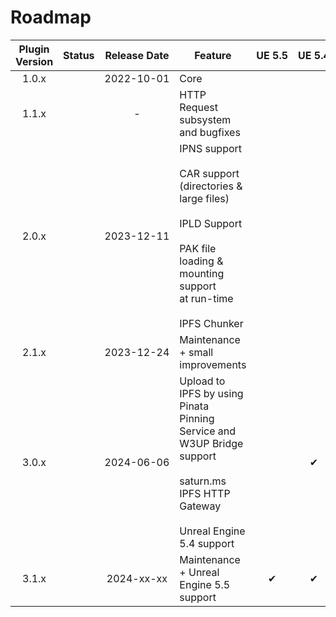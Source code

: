 
# Roadmap

| Plugin Version |   Status    |      Release Date       | Feature                                                                                                                                                                  | <nobr>UE 5.5</nobr> | <nobr>UE 5.4</nobr> | <nobr>UE 5.3</nobr> |    <nobr>UE 5.2</nobr>     |    <nobr>UE 5.1</nobr>     |    <nobr>UE 5.0</nobr>     |    <nobr>UE 4.27</nobr>    |
|:--------------:|:-----------:|:-----------------------:|--------------------------------------------------------------------------------------------------------------------------------------------------------------------------|:-------------------:|:-------------------:|:-------------------:|:--------------------------:|:--------------------------:|:--------------------------:|:--------------------------:|
|     1.0.x      | <Released/> | <nobr>2022-10-01</nobr> | Core                                                                                                                                                                     | <UE version="N/A"/> | <UE version="N/A"/> | <UE version="N/A"/> |    <UE version="N/A"/>     |             ✔              |             ✔              |             ✔              |
|     1.1.x      | <Released/> |            -            | HTTP Request subsystem and bugfixes                                                                                                                                      | <UE version="N/A"/> | <UE version="N/A"/> | <UE version="N/A"/> |             ✔              |             ✔              |             ✔              | <UE version="Deprecated"/> |
|     2.0.x      | <Released/> | <nobr>2023-12-11</nobr> | IPNS support<br/><br/>CAR support (directories & large files)<br/><br/>IPLD Support<br/><br/> PAK file loading & mounting support<br/>at run-time<br/><br/> IPFS Chunker | <UE version="N/A"/> | <UE version="N/A"/> |          ✔          |             ✔              |             ✔              | <UE version="Deprecated"/> | <UE version="Deprecated"/> |
|     2.1.x      | <Released/> | <nobr>2023-12-24</nobr> | Maintenance + small improvements                                                                                                                                         | <UE version="N/A"/> | <UE version="N/A"/> |          ✔          |             ✔              |             ✔              | <UE version="Deprecated"/> | <UE version="Deprecated"/> |
|     3.0.x      | <Released/> | <nobr>2024-06-06</nobr> | Upload to IPFS by using Pinata Pinning Service and W3UP Bridge support<br/><br/>saturn.ms IPFS HTTP Gateway<br/><br/>Unreal Engine 5.4 support                           | <UE version="N/A"/> |          ✔          |          ✔          |             ✔              | <UE version="Deprecated"/> | <UE version="Deprecated"/> | <UE version="Deprecated"/> |
|     3.1.x      | <Released/> | <nobr>2024-xx-xx</nobr> | Maintenance + Unreal Engine 5.5 support                                                                                                                                  |          ✔          |          ✔          |          ✔          | <UE version="Deprecated"/> | <UE version="Deprecated"/> | <UE version="Deprecated"/> | <UE version="Deprecated"/> |
